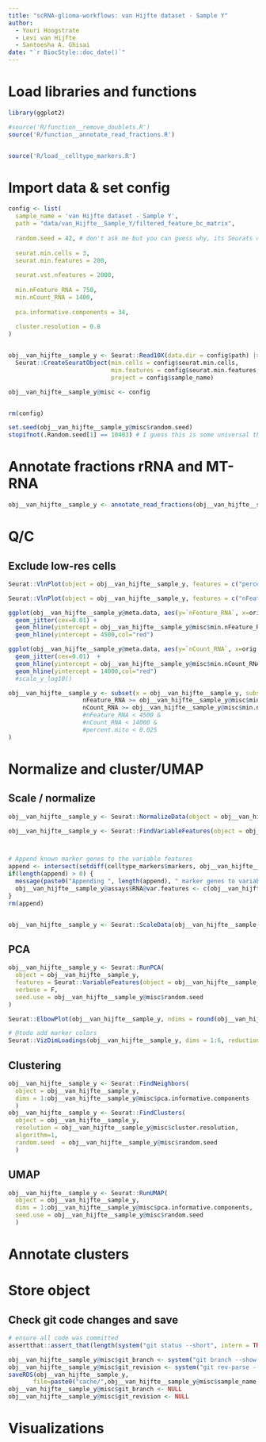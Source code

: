 ```yaml
---
title: "scRNA-glioma-workflows: van Hijfte dataset - Sample Y"
author: 
  - Youri Hoogstrate
  - Levi van Hijfte
  - Santoesha A. Ghisai
date: "`r BiocStyle::doc_date()`"
---
```


# Load libraries and functions

```r
library(ggplot2)

#source('R/function__remove_doublets.R')
source('R/function__annotate_read_fractions.R')


source('R/load__celltype_markers.R')
```


# Import data & set config

```r

config <- list(
  sample_name = 'van Hijfte dataset - Sample Y',
  path = "data/van_Hijfte__Sample_Y/filtered_feature_bc_matrix",
  
  random.seed = 42, # don't ask me but you can guess why, its Seurats default
  
  seurat.min.cells = 3,
  seurat.min.features = 200,
  
  seurat.vst.nfeatures = 2000,
  
  min.nFeature_RNA = 750,
  min.nCount_RNA = 1400,
  
  pca.informative.components = 34,
  
  cluster.resolution = 0.8
)


obj__van_hijfte__sample_y <- Seurat::Read10X(data.dir = config$path) |> 
  Seurat::CreateSeuratObject(min.cells = config$seurat.min.cells,
                             min.features = config$seurat.min.features,
                             project = config$sample_name)

obj__van_hijfte__sample_y@misc <- config


rm(config)

set.seed(obj__van_hijfte__sample_y@misc$random.seed)
stopifnot(.Random.seed[1] == 10403) # I guess this is some universal thing?
```

# Annotate fractions rRNA and MT-RNA

```r
obj__van_hijfte__sample_y <- annotate_read_fractions(obj__van_hijfte__sample_y) # percentage MT, Ribo RNA and MALAT1
```

# Q/C
## Exclude low-res cells

```r
Seurat::VlnPlot(object = obj__van_hijfte__sample_y, features = c("percentage_ribosomal_reads", "percentage_MALAT1_reads"), ncol = 3, pt.size = 0.01, group.by = "orig.ident")

Seurat::VlnPlot(object = obj__van_hijfte__sample_y, features = c("nFeature_RNA", "nCount_RNA","percentage_mitochondrial_reads"), ncol = 2, pt.size = 0.01, group.by = "orig.ident")
```


```r
ggplot(obj__van_hijfte__sample_y@meta.data, aes(y=`nFeature_RNA`, x=orig.ident)) +
  geom_jitter(cex=0.01) +
  geom_hline(yintercept = obj__van_hijfte__sample_y@misc$min.nFeature_RNA, col="red") +
  geom_hline(yintercept = 4500,col="red")

ggplot(obj__van_hijfte__sample_y@meta.data, aes(y=`nCount_RNA`, x=orig.ident)) +
  geom_jitter(cex=0.01)  +
  geom_hline(yintercept = obj__van_hijfte__sample_y@misc$min.nCount_RNA, col="red") +
  geom_hline(yintercept = 14000,col="red")
  #scale_y_log10()

obj__van_hijfte__sample_y <- subset(x = obj__van_hijfte__sample_y, subset = 
                     nFeature_RNA >= obj__van_hijfte__sample_y@misc$min.nFeature_RNA &
                     nCount_RNA >= obj__van_hijfte__sample_y@misc$min.nCount_RNA
                     #nFeature_RNA < 4500 & 
                     #nCount_RNA < 14000 &
                     #percent.mito < 0.025
)
```


# Normalize and cluster/UMAP
## Scale / normalize

```r
obj__van_hijfte__sample_y <- Seurat::NormalizeData(object = obj__van_hijfte__sample_y, normalization.method = "LogNormalize", scale.factor = 1e4)

obj__van_hijfte__sample_y <- Seurat::FindVariableFeatures(object = obj__van_hijfte__sample_y, selection.method = "vst", nfeatures = obj__van_hijfte__sample_y@misc$seurat.vst.nfeatures)



# Append known marker genes to the variable features
append <- intersect(setdiff(celltype_markers$markers, obj__van_hijfte__sample_y@assays$RNA@var.features), rownames(obj__van_hijfte__sample_y))
if(length(append) > 0) {
  message(paste0("Appending ", length(append), " marker genes to variable features"))
  obj__van_hijfte__sample_y@assays$RNA@var.features <- c(obj__van_hijfte__sample_y@assays$RNA@var.features, append)
}
rm(append)


obj__van_hijfte__sample_y <- Seurat::ScaleData(obj__van_hijfte__sample_y)
```

## PCA

```r
obj__van_hijfte__sample_y <- Seurat::RunPCA(
  object = obj__van_hijfte__sample_y,
  features = Seurat::VariableFeatures(object = obj__van_hijfte__sample_y),
  verbose = F,
  seed.use = obj__van_hijfte__sample_y@misc$random.seed
)

Seurat::ElbowPlot(obj__van_hijfte__sample_y, ndims = round(obj__van_hijfte__sample_y@misc$pca.informative.components * 4/3) + 1)

# @todo add marker colors
Seurat::VizDimLoadings(obj__van_hijfte__sample_y, dims = 1:6, reduction = "pca")


```


## Clustering

```r
obj__van_hijfte__sample_y <- Seurat::FindNeighbors(
  object = obj__van_hijfte__sample_y,
  dims = 1:obj__van_hijfte__sample_y@misc$pca.informative.components
  )
obj__van_hijfte__sample_y <- Seurat::FindClusters(
  object = obj__van_hijfte__sample_y,
  resolution = obj__van_hijfte__sample_y@misc$cluster.resolution,
  algorithm=1,
  random.seed  = obj__van_hijfte__sample_y@misc$random.seed
  )


```


## UMAP


```r
obj__van_hijfte__sample_y <- Seurat::RunUMAP(
  object = obj__van_hijfte__sample_y,
  dims = 1:obj__van_hijfte__sample_y@misc$pca.informative.components,
  seed.use = obj__van_hijfte__sample_y@misc$random.seed
  )
```


# Annotate clusters

# Store object

## Check git code changes and save

```r
# ensure all code was committed
assertthat::assert_that(length(system("git status --short", intern = TRUE)) == 0)

obj__van_hijfte__sample_y@misc$git_branch <- system("git branch --show-current", intern = TRUE)
obj__van_hijfte__sample_y@misc$git_revision <- system("git rev-parse --short HEAD", intern = TRUE)
saveRDS(obj__van_hijfte__sample_y,
       file=paste0("cache/",obj__van_hijfte__sample_y@misc$sample_name,"__",obj__van_hijfte__sample_y@misc$git_branch,".Rds"))
obj__van_hijfte__sample_y@misc$git_branch <- NULL
obj__van_hijfte__sample_y@misc$git_revision <- NULL

```





# Visualizations




